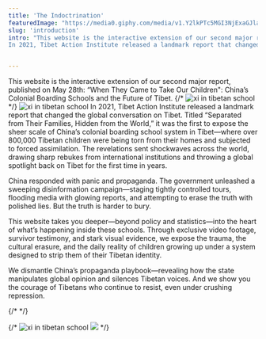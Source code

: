```yaml
---
title: 'The Indoctrination'
featuredImage: "https://media0.giphy.com/media/v1.Y2lkPTc5MGI3NjExaGJlaHNhM3ZkM2Jjazdyazk1NnR4M2J1MmQ4bG05ZzAycGJ3bG9wcSZlcD12MV9pbnRlcm5hbF9naWZfYnlfaWQmY3Q9Zw/Cff40zpKacFFDJkLeh/giphy.gif"
slug: 'introduction'
intro: "This website is the interactive extension of our second major report, published on May 28th: “When They Came to Take Our Children”: China’s Colonial Boarding Schools and the Future of Tibet.
In 2021, Tibet Action Institute released a landmark report that changed the global conversation on Tibet. Titled “Separated from Their Families, Hidden from the World,” it was the first to expose the sheer scale of China’s colonial boarding school system in Tibet—where over 800,000 Tibetan children were being torn from their homes and subjected to forced assimilation. The revelations sent shockwaves across the world, drawing sharp rebukes from international institutions and throwing a global spotlight back on Tibet for the first time in years."


---
```




This website is the interactive extension of our second major report, published on May 28th: “When They Came to Take Our Children": China’s Colonial Boarding Schools and the Future of Tibet.
{/* <img  src="media/xx-in-tibetan-school.jpg"  alt="xi in tibetan school"  class="float-right w-[500px] p-2 shadow-xl"/> */}
<Img src="media/xx-in-tibetan-school.jpg" alt="xi in tibetan school" id="pic1"  />
In 2021, Tibet Action Institute released a landmark report that changed the global conversation on Tibet. Titled “Separated from Their Families, Hidden from the World,” it was the first to expose the sheer scale of China’s colonial boarding school system in Tibet—where over 800,000 Tibetan children were being torn from their homes and subjected to forced assimilation. The revelations sent shockwaves across the world, drawing sharp rebukes from international institutions and throwing a global spotlight back on Tibet for the first time in years.

China responded with panic and propaganda. The government unleashed a sweeping disinformation campaign—staging tightly controlled tours, flooding media with glowing reports, and attempting to erase the truth with polished lies. But the truth is harder to bury.

This website takes you deeper—beyond policy and statistics—into the heart of what’s happening inside these schools. Through exclusive video footage, survivor testimony, and stark visual evidence, we expose the trauma, the cultural erasure, and the daily reality of children growing up under a system designed to strip them of their Tibetan identity.

We dismantle China’s propaganda playbook—revealing how the state manipulates global opinion and silences Tibetan voices. And we show you the courage of Tibetans who continue to resist, even under crushing repression.




{/* <Slider></Slider> */}

{/* <Img  src="media/xx-in-tibetan-school.jpg" id="img1" alt="xi in tibetan school" />
<Img class="w-1/2 p-4" src="media/hostel-room.jpg"/> */}



